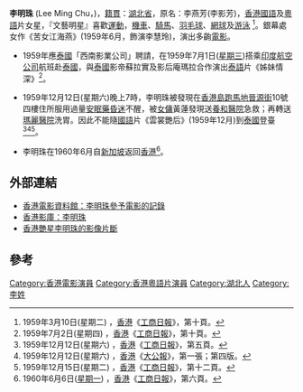 '''李明珠''' (Lee Ming Chu，{{bd|1937年}})，[[籍貫|籍貫]]：[[湖北省|湖北省]]，原名：李燕芳(李影芳)，[[香港|香港]][[國語|國語]]及[[粵語|粵語]]片女星，『文藝明星』喜歡[[運動|運動]]，[[機車|機車]]、[[騎馬|騎馬]]、[[羽毛球|羽毛球]]、[[網球|網球]]及[[游泳|游泳]] <ref>1959年3月10日(星期二) ，[[香港|香港]]《[[工商日報|工商日報]]》，第十頁。</ref>。銀幕處女作《苦女江海燕》(1959年6月，飾演李慧玲)，演出多齣[[電影|電影]]。

* 1959年應[[泰國|泰國]]「西南影業公司」聘請，在1959年7月1日([[星期三|星期三]])搭乘[[印度航空公司|印度航空公司]]航班赴[[泰國|泰國]]，與[[泰國|泰國]]影帝蘇拉實及影后庵瑪拉合作演出[[泰語|泰語]]片《姊妹情深》<ref>1959年7月2日(星期四) ，[[香港|香港]]《[[工商日報|工商日報]]》，第十頁。</ref>。

* 1959年12月12日(星期六)晚上7時，李明珠被發現在[[香港島|香港島]][[跑馬地|跑馬地]][[晉源街|晉源街]]10號四樓住所服用過量[[安眠藥|安眠藥]][[昏迷|昏迷]]不醒，被[[女傭|女傭]]黃蓮發現送[[養和醫院|養和醫院]]急救；再轉送[[瑪麗醫院|瑪麗醫院]]洗胃。因此不能隨[[國語|國語]]片《雲裳艷后》(1959年12月)到[[泰國|泰國]]登臺<ref>1959年12月12日(星期六) ，[[香港|香港]]《[[工商日報|工商日報]]》，第五頁。</ref><ref>1959年12月12日(星期六) ，[[香港|香港]]《[[大公報|大公報]]》，第一張；第四版。</ref><ref>1959年12月15日(星期二) ，[[香港|香港]]《[[工商日報|工商日報]]》，第十二頁。</ref>。

* 李明珠在1960年6月自[[新加坡|新加坡]]返回[[香港|香港]]<ref>1960年6月6日([[星期一|星期一]]) ，[[香港|香港]]《[[工商日報|工商日報]]》，第六頁。</ref>。

== 外部連結 ==
* [http://ipac.hkfa.lcsd.gov.hk/ipac20/ipac.jsp?session=12846Y44G74G7.159&profile=hkfa&uri=link=3100036@!16974@!3100024@!3100036&aspect=basic_search&menu=search&ri=13&source=192.168.110.61@!horizon&term=%E6%9D%8E%E6%98%8E%E7%8F%A0%2C&index=NAMEBRP 香港電影資料館：李明珠參予電影的記錄]{{Dead link|date=2018年6月 |bot=InternetArchiveBot |fix-attempted=no }}
* [http://www.octavian.net/db/people/view.mhtml?id=8512&display_set=big5 香港影庫：李明珠]
* [http://www.youtube.com/watch?v=VbEiPpbecyg 香港艷星李明珠的影像片斷]

== 參考 ==
{{Reflist}}

[[Category:香港電影演員|Category:香港電影演員]]
[[Category:香港粵語片演員|Category:香港粵語片演員]]
[[Category:湖北人|Category:湖北人]]
[[Category:李姓|Category:李姓]]